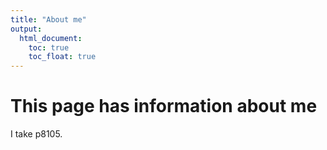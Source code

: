 ```yaml
---
title: "About me"
output: 
  html_document:
    toc: true
    toc_float: true
---
```


# This page has information about me

I take p8105.

